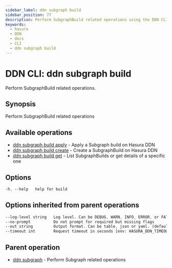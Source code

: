 ```yaml
---
sidebar_label: ddn subgraph build
sidebar_position: 77
description: Perform SubgraphBuild related operations using the DDN CLI
keywords:
  - hasura
  - DDN
  - docs
  - CLI
  - ddn subgraph build
---
```


# DDN CLI: ddn subgraph build

Perform SubgraphBuild related operations.

## Synopsis

Perform SubgraphBuild related operations

## Available operations

- [ddn subgraph build apply](/cli/commands/ddn_subgraph_build_apply) - Apply a Subgraph build on Hasura DDN
- [ddn subgraph build create](/cli/commands/ddn_subgraph_build_create) - Create a SubgraphBuild on Hasura DDN
- [ddn subgraph build get](/cli/commands/ddn_subgraph_build_get) - List SubgraphBuilds or get details of a specific one

## Options

```sass
-h, --help   help for build
```

## Options inherited from parent operations

```sass
--log-level string   Log level. Can be DEBUG, WARN, INFO, ERROR, or FATAL. (default "INFO")
--no-prompt          Do not prompt for required but missing flags
--out string         Output format. Can be table, json or yaml. (default "table")
--timeout int        Request timeout in seconds [env: HASURA_DDN_TIMEOUT] (default 100)
```

## Parent operation

- [ddn subgraph](/cli/commands/ddn_subgraph) - Perform Subgraph related operations
